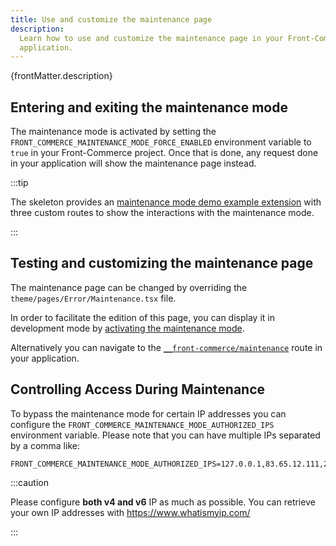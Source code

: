 ```yaml
---
title: Use and customize the maintenance page
description:
  Learn how to use and customize the maintenance page in your Front-Commerce
  application.
---
```


<SinceVersion tag="3.4" />

<p>{frontMatter.description}</p>

## Entering and exiting the maintenance mode

The maintenance mode is activated by setting the
`FRONT_COMMERCE_MAINTENANCE_MODE_FORCE_ENABLED` environment variable to `true`
in your Front-Commerce project. Once that is done, any request done in your
application will show the maintenance page instead.

:::tip

The skeleton provides an
[maintenance mode demo example extension](https://gitlab.blackswift.cloud/front-commerce/front-commerce/-/tree/main/skeleton/example-extensions/maintenance-mode-demo?ref_type=heads)
with three custom routes to show the interactions with the maintenance mode.

:::

## Testing and customizing the maintenance page

The maintenance page can be changed by overriding the
`theme/pages/Error/Maintenance.tsx` file.

In order to facilitate the edition of this page, you can display it in
development mode by
[activating the maintenance mode](/docs/3.x/guides/maintenance-mode/entering-and-exiting-maintenance-mode).

Alternatively you can navigate to the
[`__front-commerce/maintenance`](http://localhost:4000/__front-commerce/maintenance)
route in your application.

## Controlling Access During Maintenance

To bypass the maintenance mode for certain IP addresses you can configure the
`FRONT_COMMERCE_MAINTENANCE_MODE_AUTHORIZED_IPS` environment variable. Please
note that you can have multiple IPs separated by a comma like:

```shell title=".env"
FRONT_COMMERCE_MAINTENANCE_MODE_AUTHORIZED_IPS=127.0.0.1,83.65.12.111,2ce8:c427::7156:ad8e
```

:::caution

Please configure **both v4 and v6** IP as much as possible. You can retrieve
your own IP addresses with https://www.whatismyip.com/

:::
